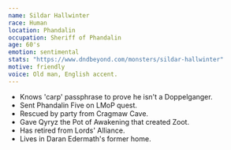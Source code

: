 ```yaml
---
name: Sildar Hallwinter
race: Human
location: Phandalin
occupation: Sheriff of Phandalin
age: 60's
emotion: sentimental
stats: "https://www.dndbeyond.com/monsters/sildar-hallwinter"
motive: friendly
voice: Old man, English accent.
---
```

* Knows 'carp' passphrase to prove he isn't a Doppelganger.
* Sent Phandalin Five on LMoP quest.
* Rescued by party from Cragmaw Cave.
* Gave Qyryz the Pot of Awakening that created Zoot.
* Has retired from Lords' Alliance.
* Lives in Daran Edermath's former home.
